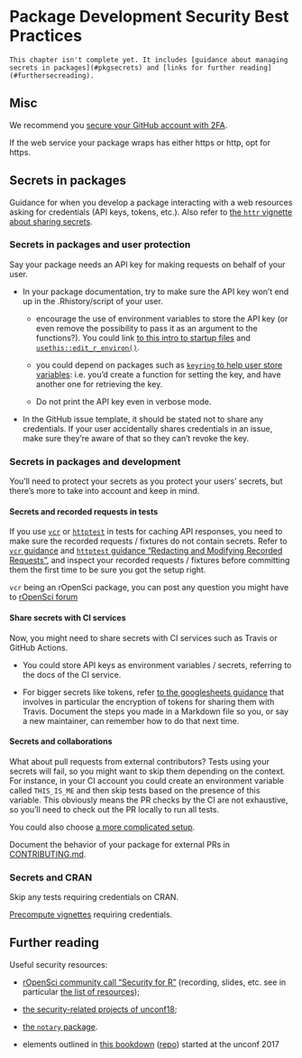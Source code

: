 # Package Development Security Best Practices

```block
This chapter isn't complete yet. It includes [guidance about managing secrets in packages](#pkgsecrets) and [links for further reading](#furthersecreading).
```

## Misc

We recommend you [secure your GitHub account with 2FA](https://help.github.com/articles/securing-your-account-with-two-factor-authentication-2fa/).

If the web service your package wraps has either https or http, opt for https.

## Secrets in packages {#pkgsecrets}

Guidance for when you develop a package interacting with a web resources asking for credentials (API keys, tokens, etc.). Also refer to [the `httr` vignette about sharing secrets](https://httr.r-lib.org/articles/secrets.html).

### Secrets in packages and user protection

Say your package needs an API key for making requests on behalf of your user.

* In your package documentation, try to make sure the API key won't end up in the .Rhistory/script of your user.

    * encourage the use of environment variables to store the API key (or even remove the possibility to pass it as an argument to the functions?). You could link [to this intro to startup files](https://rstats.wtf/r-startup.html) and [`usethis::edit_r_environ()`](https://usethis.r-lib.org/reference/edit.html).
    
    * you could depend on packages such as [`keyring` to help user store variables](https://github.com/r-lib/keyring#readme): i.e. you'd create a function for setting the key, and have another one for retrieving the key.
    
    * Do not print the API key even in verbose mode.

* In the GitHub issue template, it should be stated not to share any credentials. If your user accidentally shares credentials in an issue, make sure they're aware of that so they can't revoke the key.

### Secrets in packages and development

You'll need to protect your secrets as you protect your users' secrets, but there's more to take into account and keep in mind.

#### Secrets and recorded requests in tests

If you use [`vcr`](https://docs.ropensci.org/vcr/) or [`httptest`](https://enpiar.com/r/httptest/) in tests for caching API responses, you need to make sure the recorded requests / fixtures do not contain secrets. Refer to [`vcr` guidance](https://books.ropensci.org/http-testing/security.html) and [`httptest` guidance "Redacting and Modifying Recorded Requests"](https://enpiar.com/r/httptest/articles/redacting.html), and inspect your recorded requests / fixtures before committing them the first time to be sure you got the setup right.

`vcr` being an rOpenSci package, you can post any question you might have to [rOpenSci forum](https://discuss.ropensci.org/)

#### Share secrets with CI services

Now, you might need to share secrets with CI services such as Travis or GitHub Actions.

* You could store API keys as environment variables / secrets, referring to the docs of the CI service.

* For bigger secrets like tokens, refer [to the googlesheets guidance](https://cran.r-project.org/web/packages/googlesheets/vignettes/managing-auth-tokens.html#the-making-of-googlesheets.tar.gz-for-cran) that involves in particular the encryption of tokens for sharing them with Travis. Document the steps you made in a Markdown file so you, or say a new maintainer, can remember how to do that next time.

#### Secrets and collaborations

What about pull requests from external contributors? Tests using your secrets will fail, so you might want to skip them depending on the context. For instance, in your CI account you could create an environment variable called `THIS_IS_ME` and then skip tests based on the presence of this variable. This obviously means the PR checks by the CI are not exhaustive, so you'll need to check out the PR locally to run all tests.

You could also choose [a more complicated setup](https://blog.algolia.com/travis-encrypted-variables-external-contributions/).

Document the behavior of your package for external PRs in [CONTRIBUTING.md](#friendlyfiles).

### Secrets and CRAN

Skip any tests requiring credentials on CRAN.

[Precompute vignettes](https://ropensci.org/technotes/2019/12/08/precompute-vignettes/) requiring credentials.

## Further reading {#furthersecreading}

Useful security resources:

* [rOpenSci community call "Security for R"](https://ropensci.org/commcalls/2019-05-07/) (recording, slides, etc. see in particular [the list of resources](https://ropensci.org/blog/2019/04/09/commcall-may2019/#resources));

* [the security-related projects of unconf18](https://ropensci.org/blog/2018/06/06/unconf18_recap_2/);

* [the `notary` package](https://ropensci.org/blog/2017/07/25/notary/).

* elements outlined in [this bookdown](https://ropenscilabs.github.io/r-security-practices/) ([repo](https://github.com/ropenscilabs/r-security-practices)) started at the unconf 2017
